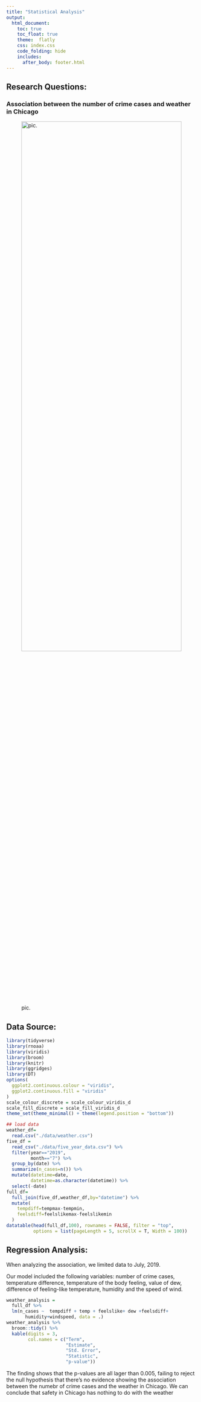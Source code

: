 ```yaml
---
title: "Statistical Analysis"
output: 
  html_document:
    toc: true
    toc_float: true
    theme:  flatly
    css: index.css
    code_folding: hide
    includes:
      after_body: footer.html
---
```


## **Research Questions:**

### Association between the number of crime cases and weather in Chicago 

<p align="center">
![pic.](./images/weather.jpg){width=100% height=60%}  
</p>

## **Data Source:**

```r
library(tidyverse)
library(rnoaa)
library(viridis)
library(broom)
library(knitr)
library(ggridges)
library(DT)
options(
  ggplot2.continuous.colour = "viridis",
  ggplot2.continuous.fill = "viridis"
)
scale_colour_discrete = scale_colour_viridis_d
scale_fill_discrete = scale_fill_viridis_d
theme_set(theme_minimal() + theme(legend.position = "bottom"))
```


```r
## load data
weather_df=
  read.csv("./data/weather.csv")
five_df = 
  read_csv("./data/five_year_data.csv") %>% 
  filter(year=="2019",
         month=="7") %>% 
  group_by(date) %>% 
  summarize(n_cases=n()) %>% 
  mutate(datetime=date,
         datetime=as.character(datetime)) %>% 
  select(-date)
full_df=
  full_join(five_df,weather_df,by="datetime") %>% 
  mutate(
    tempdiff=tempmax-tempmin,
    feelsdiff=feelslikemax-feelslikemin
  )
datatable(head(full_df,100), rownames = FALSE, filter = "top", 
          options = list(pageLength = 5, scrollX = T, Width = 100))
```




## **Regression Analysis:**

When analyzing the association, we limited data to July, 2019.

Our model included the following variables: number of crime cases, temperature difference, temperature of the body feeling, value of dew, difference of feeling-like temperature, humidity and the speed of wind.


```r
weather_analysis =
  full_df %>%  
  lm(n_cases ~  tempdiff + temp + feelslike+ dew +feelsdiff+
       humidity+windspeed, data = .)
weather_analysis %>%
  broom::tidy() %>% 
  kable(digits = 3, 
        col.names = c("Term", 
                      "Estimate", 
                      "Std. Error", 
                      "Statistic", 
                      "p-value"))
```

The finding shows that the p-values are all lager than 0.005, failing to reject the null hypothesis that there's no evidence showing the association between the numebr of crime cases and the weather in Chicago. We can conclude that safety in Chicago has nothing to do with the weather

